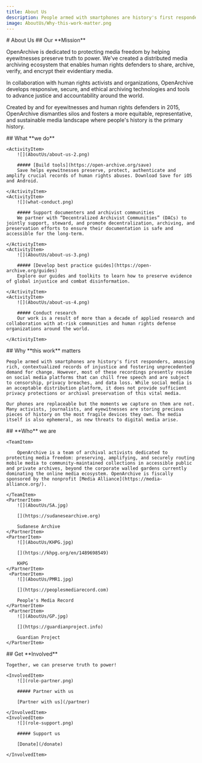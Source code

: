 ```yaml
---
title: About Us
description: People armed with smartphones are history's first responders, amassing rich, contextualized records of injustice and fostering unprecedented demand for change.
image: AboutUs/Why-this-work-matter.png
---
```



<HeaderSection>
    # About Us

</HeaderSection>

<MissionSection>
    ## Our **Mission**

   OpenArchive is dedicated to protecting media freedom by helping eyewitnesses preserve truth to power. We've created a distributed media archiving ecosystem that enables human rights defenders to share, archive, verify, and encrypt their evidentiary media. 

In collaboration with human rights activists and organizations, OpenArchive develops responsive, secure, and ethical archiving technologies and tools to advance justice and accountability around the world.  

Created by and for eyewitnesses and human rights defenders in 2015, OpenArchive dismantles silos and fosters a more equitable, representative, and sustainable media landscape where people's history is the primary history.

</MissionSection>
<ActivitiesSection>
    ## What **we do**

    <ActivityItem>
        ![](AboutUs/about-us-2.png)

        ##### [Build tools](https://open-archive.org/save)
        Save helps eyewitnesses preserve, protect, authenticate and amplify crucial records of human rights abuses. Download Save for iOS and Android.

    </ActivityItem>
    <ActivityItem>
        ![](what-conduct.png)

        ##### Support documenters and archivist communities
        We partner with “Decentralized Archivist Communities” (DACs) to jointly support, steward, and promote decentralization, archiving, and preservation efforts to ensure their documentation is safe and accessible for the long-term. 

    </ActivityItem>
    <ActivityItem>
        ![](AboutUs/about-us-3.png)

        ##### [Develop best practice guides](https://open-archive.org/guides)
        Explore our guides and toolkits to learn how to preserve evidence of global injustice and combat disinformation.

    </ActivityItem>
    <ActivityItem>
        ![](AboutUs/about-us-4.png)

        ##### Conduct research
        Our work is a result of more than a decade of applied research and collaboration with at-risk communities and human rights defense organizations around the world.

    </ActivityItem>

</ActivitiesSection>
<BeliefsSection>
    ## Why **this work** matters

    People armed with smartphones are history's first responders, amassing rich, contextualized records of injustice and fostering unprecedented demand for change. However, most of these recordings presently reside on social media platforms that can chill free speech and are subject to censorship, privacy breaches, and data loss. While social media is an acceptable distribution platform, it does not provide sufficient privacy protections or archival preservation of this vital media.

    Our phones are replaceable but the moments we capture on them are not. Many activists, journalists, and eyewitnesses are storing precious pieces of history on the most fragile devices they own. The media itself is also ephemeral, as new threats to digital media arise.


</BeliefsSection>
<PartnersSection>
    ## **Who** we are

    <TeamItem>

        OpenArchive is a team of archival activists dedicated to protecting media freedom: preserving, amplifying, and securely routing mobile media to community-maintained collections in accessible public and private archives, beyond the corporate walled gardens currently dominating the online media ecosystem. OpenArchive is fiscally sponsored by the nonprofit [Media Alliance](https://media-alliance.org/).

    </TeamItem>
    <PartnerItem>
        ![](AboutUs/SA.jpg)

        [](https://sudanesearchive.org)

        Sudanese Archive
    </PartnerItem>
    <PartnerItem>
        ![](AboutUs/KHPG.jpg)

        [](https://khpg.org/en/1489698549)

        KHPG
    </PartnerItem>
     <PartnerItem>
        ![](AboutUs/PMR1.jpg)

        [](https://peoplesmediarecord.com)

        People's Media Record
    </PartnerItem>
     <PartnerItem>
        ![](AboutUs/GP.jpg)

        [](https://guardianproject.info)

        Guardian Project
    </PartnerItem>

</PartnersSection>
<InvolvedSection>
    ## Get **Involved**

    Together, we can preserve truth to power!

    <InvolvedItem>
        ![](role-partner.png)

        ##### Partner with us

        [Partner with us](/partner)

    </InvolvedItem>
    <InvolvedItem>
        ![](role-support.png)

        ##### Support us

        [Donate](/donate)

    </InvolvedItem>

</InvolvedSection>
